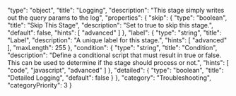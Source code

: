   "type": "object",
  "title": "Logging",
  "description": "This stage simply writes out the query params to the log",
  "properties": {
    "skip": {
      "type": "boolean",
      "title": "Skip This Stage",
      "description": "Set to true to skip this stage.",
      "default": false,
      "hints": [
        "advanced"
      ]
    },
    "label": {
      "type": "string",
      "title": "Label",
      "description": "A unique label for this stage.",
      "hints": [
        "advanced"
      ],
      "maxLength": 255
    },
    "condition": {
      "type": "string",
      "title": "Condition",
      "description": "Define a conditional script that must result in true or false. This can be used to determine if the stage should process or not.",
      "hints": [
        "code",
        "javascript",
        "advanced"
      ]
    },
    "detailed": {
      "type": "boolean",
      "title": "Detailed Logging",
      "default": false
    }
  },
  "category": "Troubleshooting",
  "categoryPriority": 3
}
